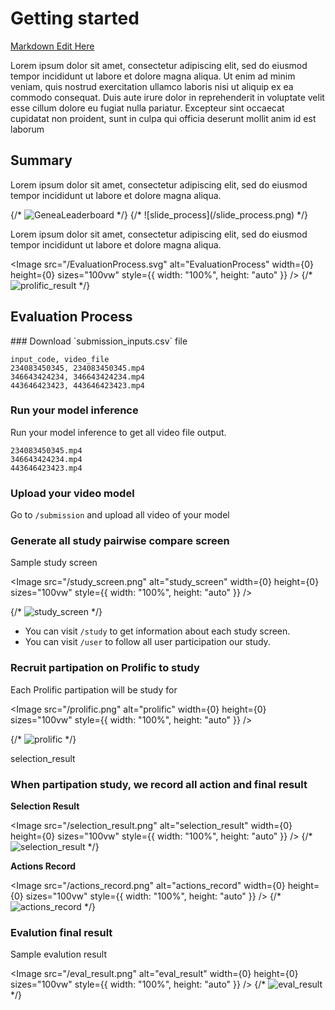 
# Getting started

[Markdown Edit Here](<https://github.com/hemvip/GENEA/blob/main/genea/app/(private)/getting-started/page.mdx>)

Lorem ipsum dolor sit amet, consectetur adipiscing elit, sed do eiusmod tempor incididunt ut labore et dolore magna aliqua. Ut enim ad minim veniam, quis nostrud exercitation ullamco laboris nisi ut aliquip ex ea commodo consequat. Duis aute irure dolor in reprehenderit in voluptate velit esse cillum dolore eu fugiat nulla pariatur. Excepteur sint occaecat cupidatat non proident, sunt in culpa qui officia deserunt mollit anim id est laborum

## Summary

Lorem ipsum dolor sit amet, consectetur adipiscing elit, sed do eiusmod tempor incididunt ut labore et dolore magna aliqua.

<GeneaLeaderboard />
{/* <Image
  src="/GeneaLeaderboard.svg"
  alt="GeneaLeaderboard"
  width={0}
  height={0}
  sizes="100vw"
  style={{ width: "100%", height: "auto" }}
/> */}
{/* ![slide_process](/slide_process.png) */}

Lorem ipsum dolor sit amet, consectetur adipiscing elit, sed do eiusmod tempor incididunt ut labore et dolore magna aliqua.

<Image
  src="/EvaluationProcess.svg"
  alt="EvaluationProcess"
  width={0}
  height={0}
  sizes="100vw"
  style={{ width: "100%", height: "auto" }}
/>
{/* ![prolific_result](/prolific_result.png) */}

## Evaluation Process

<Steps>
### Download `submission_inputs.csv` file

```text
input_code, video_file
234083450345, 234083450345.mp4
346643424234, 346643424234.mp4
443646423423, 443646423423.mp4
```

### Run your model inference

Run your model inference to get all video file output.

```text
234083450345.mp4
346643424234.mp4
443646423423.mp4
```

### Upload your video model

Go to `/submission` and upload all video of your model

### Generate all study pairwise compare screen

Sample study screen

<Image
  src="/study_screen.png"
  alt="study_screen"
  width={0}
  height={0}
  sizes="100vw"
  style={{ width: "100%", height: "auto" }}
/>

{/* ![study_screen](/study_screen.png) */}

- You can visit `/study` to get information about each study screen.
- You can visit `/user` to follow all user participation our study.

### Recruit partipation on Prolific to study

Each Prolific partipation will be study for

<Image
  src="/prolific.png"
  alt="prolific"
  width={0}
  height={0}
  sizes="100vw"
  style={{ width: "100%", height: "auto" }}
/>

{/* ![prolific](/prolific.png) */}

selection_result

### When partipation study, we record all action and final result

**Selection Result**

<Image
  src="/selection_result.png"
  alt="selection_result"
  width={0}
  height={0}
  sizes="100vw"
  style={{ width: "100%", height: "auto" }}
/>
{/* ![selection_result](/selection_result.png) */}

**Actions Record**

<Image
  src="/actions_record.png"
  alt="actions_record"
  width={0}
  height={0}
  sizes="100vw"
  style={{ width: "100%", height: "auto" }}
/>
{/* ![actions_record](/actions_record.png) */}

### Evalution final result

Sample evalution result

<Image
  src="/eval_result.png"
  alt="eval_result"
  width={0}
  height={0}
  sizes="100vw"
  style={{ width: "100%", height: "auto" }}
/>
{/* ![eval_result](/eval_result.png) */}

</Steps>
